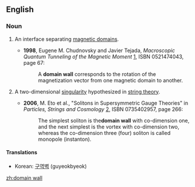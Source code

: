 ==English==
{{wikipedia}}

===Noun===
{{en-noun|head=[[domain]] [[wall]]}}

# {{context|physics}} An interface separating [[magnetic domain]]s.
#* '''1998''', Eugene M. Chudnovsky and Javier Tejada, ''Macroscopic Quantum Tunneling of the Magnetic Moment'' [http://books.google.com/books?id=JzeoIJQ5OxEC], ISBN 0521474043, page 67:
#*: A '''domain wall''' corresponds to the rotation of the magnetization vector from one magnetic domain to another.
# {{context|astrophysics}} A two-dimensional [[singularity]] hypothesized in [[string theory]].
#* '''2006''', M. Eto et al., "Solitons in Supersymmetric Gauge Theories" in ''Particles, Strings and Cosmology'' [http://books.google.com/books?id=pdiTnydMx04C], ISBN 0735402957, page 266:
#*: The simplest soliton is the''' domain wall''' with co-dimension one, and the next simplest is the vortex with co-dimension two, whereas the co-dimension three (four) soliton is called monopole (instanton).

====Translations====
{{trans-top|interface separating magnetic domains}}
* Korean: [[구역벽]] (guyeokbyeok)
{{trans-mid}}
{{trans-bottom}}

[[zh:domain wall]]